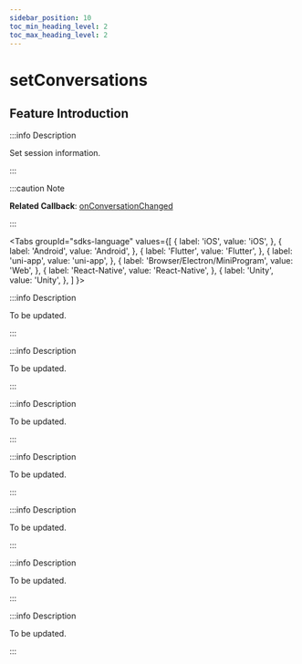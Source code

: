 ```yaml
---
sidebar_position: 10
toc_min_heading_level: 2
toc_max_heading_level: 2
---
```


# setConversations

## Feature Introduction

:::info Description

Set session information.

:::

:::caution Note

**Related Callback**:
[onConversationChanged](callback/onConversationChanged.mdx)

:::

<Tabs
groupId="sdks-language"
values={[
{ label: 'iOS', value: 'iOS', },
{ label: 'Android', value: 'Android', },
{ label: 'Flutter', value: 'Flutter', },
{ label: 'uni-app', value: 'uni-app', },
{ label: 'Browser/Electron/MiniProgram', value: 'Web', },
{ label: 'React-Native', value: 'React-Native', },
{ label: 'Unity', value: 'Unity', },
]
}>

<TabItem value="Flutter">

:::info Description

To be updated.

:::

</TabItem>

<TabItem value="iOS">

:::info Description

To be updated.

:::

</TabItem>

<TabItem value="Android">

:::info Description

To be updated.

:::

</TabItem>

<TabItem value="Web">

:::info Description

To be updated.

:::

</TabItem>

<TabItem value="uni-app">

:::info Description

To be updated.

:::

</TabItem>
<TabItem value="React-Native">

:::info Description

To be updated.

:::

</TabItem>

<TabItem value="Unity">

:::info Description

To be updated.

:::

</TabItem>

</Tabs>

